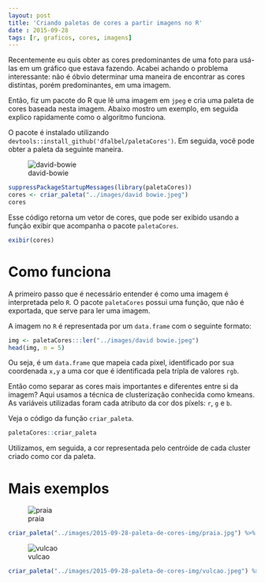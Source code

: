 ```yaml
---
layout: post
title: 'Criando paletas de cores a partir imagens no R'
date : 2015-09-28
tags: [r, graficos, cores, imagens]
--- 
```


Recentemente eu quis obter as cores predominantes de uma foto para usá-las em um gráfico que estava fazendo. Acabei achando o problema interessante: não é óbvio determinar uma maneira de encontrar as cores distintas, porém predominantes, em uma imagem.

Então, fiz um pacote do R que lê uma imagem em `jpeg` e cria uma paleta de cores baseada nesta imagem. Abaixo mostro um exemplo, em seguida explico rapidamente como o algoritmo funciona.

O pacote é instalado utilizando `devtools::install_github('dfalbel/paletaCores')`. Em seguida, você pode obter a paleta da seguinte maneira.

![david-bowie](https://vice-images.vice.com/images/content-images/2015/09/09/mick-rock-tk-body-image-1441819666.jpg?resize=*:*&output-quality=)


```r
suppressPackageStartupMessages(library(paletaCores))
cores <- criar_paleta("../images/david bowie.jpeg")
cores
```

Esse código retorna um vetor de cores, que pode ser exibido usando a função exibir que acompanha o pacote `paletaCores`.

```r
exibir(cores)
```

# Como funciona

A primeiro passo que é necessário entender é como uma imagem é interpretada pelo `R`. O pacote `paletaCores` possui uma função, que não é exportada, que serve para ler uma imagem.

A imagem no `R` é representada por um `data.frame` com o seguinte formato:

```r
img <- paletaCores:::ler("../images/david bowie.jpeg")
head(img, n = 5)
```

Ou seja, é um `data.frame` que mapeia cada pixel, identificado por sua coordenada `x,y` a uma cor que é identificada pela trípla de valores `rgb`.

Então como separar as cores mais importantes e diferentes entre si da imagem? Aqui usamos a técnica de clusterização conhecida como kmeans. As variáveis utilizadas foram cada atributo da cor dos píxels: `r`, `g` e `b`.

Veja o código da função `criar_paleta`.

```r
paletaCores::criar_paleta
```

Utilizamos, em seguida, a cor representada pelo centróide de cada cluster criado como cor da paleta.

# Mais exemplos

![praia](/images/2015-09-28-paleta-de-cores-img/praia.jpg)

```r
criar_paleta("../images/2015-09-28-paleta-de-cores-img/praia.jpg") %>% exibir
```

![vulcao](/images/2015-09-28-paleta-de-cores-img/vulcao.jpeg)

```r
criar_paleta("../images/2015-09-28-paleta-de-cores-img/vulcao.jpeg") %>% exibir
```










